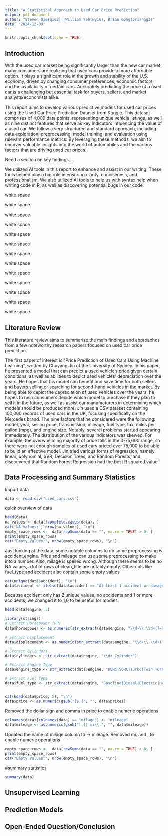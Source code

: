 ```yaml
---
title: "A Statistical Approach to Used Car Price Prediction"
output: pdf_document
author: "Steven Qie(qie2), William Yeh(wy16), Brian Gong(brianhg2)"
date: "2024-12-09"
---
```


```r
knitr::opts_chunk$set(echo = TRUE)
```

## Introduction

With the used car market being significantly larger than the new car market, many consumers are realizing that used cars provide a more affordable option. It plays a significant role in the growth and stability of the U.S. economy, driven by changing consumer preferences, economic factors, and the availability of certain cars. Accurately predicting the price of a used car is a challenging but essential task for buyers, sellers, and market analysts/economists alike. 

This report aims to develop various predictive models for used car prices using the Used Car Price Prediction Dataset from Kaggle. This dataset comprises of 4,009 data points, representing unique vehicle listings, as well as nine distinct features that serve as key indicators influencing the value of a used car. We follow a very structured and standard approach, including data exploration, preprocessing, model training, and evaluation using relevant performance metrics. By leveraging these methods, we aim to uncover valuable insights into the world of automobiles and the various factors that are driving used car prices.

Need a section on key findings....

We utilized AI tools in this report to enhance and assist in our writing. These tools helped play a big role in ensuring clarity, conciseness, and professionalism. We also utilized AI tools to help us with syntax help when writing code in R, as well as discovering potential bugs in our code. 

white space 

white space 

white space 

white space 

white space 

white space 

white space 

white space 

white space 

white space 

white space 

white space 

white space

## Literature Review 
This literature review aims to summarize the main findings and approaches from a few noteworthy research papers focused on used car price prediction. 

The first paper of interest is "Price Prediction of Used Cars Using Machine Learning", written by Chuyang Jin of the University of Sydney. In his paper, he presented a model that can predict a used vehicle's price given certain conditions, as well as abilities to depict used vehicles' depreciation over the years. He hopes that his model can benefit and save time for both sellers and buyers selling or searching for second-hand vehicles in the market. By being able to depict the depreciation of used vehicles over the years, he hopes to help consumers decide which model to purchase if they plan to sell it in the future, as well as assist car manufacturers in determining which models should be produced more. Jin used a CSV dataset containing 100,000 records of used cars in the UK, focusing specifically on the Mercedes brand. The nine factors that he considered were the following: model, year, selling price, transmission, mileage, fuel type, tax, miles per gallon (mpg), and engine size. Notably, several problems started appearing immediately. The distribution of the various indicators was skewed. For example, the overwhelming majority of price falls in the 0-75,000 range, so there were not enough samples of used cars priced over 75,000 to be able to build an effective model. Jin tried various forms of regression, namely linear, polynomial, SVR, Decision Trees, and Random Forests, and discoevered that Random Forest Regression had the best R squared value. 

## Data Processing and Summary Statistics 


Import data 
```r
data <- read.csv("used_cars.csv")
```

quick overview of data
```r
head(data)
na_values <- data[!complete.cases(data), ]
cat("NA Values:", nrow(na_values), "\n")
empty_space_rows <-  data[rowSums(data == "", na.rm = TRUE) > 0, ]
print(empty_space_rows)
cat("Empty Values:", nrow(empty_space_rows), "\n")
```
Just looking at the data, some notable columns to do some preprocessing is accident,engine. Price and mileage can use some preprocessing to make into a number. Also, milage is spelled wrong. Although there seems to be no NA values, a lot of rows of clean_title are notably empty. Other cols like fuel_type and accident also contain some empty values


```r
cat(unique(data$accident), "\n")
data$accident <- ifelse(data$accident == "At least 1 accident or damage reported", 1, 0)
```
Because accident only has 2 unique values, no accidents and 1 or more accidents, we changed it to 1,0 to be useful for models

```r
head(data$engine, 5)

library(stringr)
# Extract Horsepower (HP)
data$horsepower <- as.numeric(str_extract(data$engine, "\\d+\\.\\d+(?=HP)"))

# Extract Displacement
data$displacement <- as.numeric(str_extract(data$engine, "\\d+\\.\\d+(?=L)"))

# Extract Cylinders
data$cylinders <- str_extract(data$engine, "\\d+ Cylinder")

# Extract Engine Type
data$engine_type <- str_extract(data$engine, "DOHC|SOHC|Turbo|Twin Turbo|Electric Motor")

# Extract Fuel Type
data$fuel_type <- str_extract(data$engine, "Gasoline|Diesel|Electric|Hybrid|Flex Fuel|Plug-In Electric/Gas")



```

```r
cat(head(data$price, 5), "\n")
data$price <- as.numeric(gsub("[$,]", "", data$price))
```
Removed the dollar sign and comma in price to enable numeric operations

```r
colnames(data)[colnames(data) == "milage"] <- "mileage"
data$mileage <- as.numeric(gsub("[,]| mi\\.", "", data$mileage))
```
Updated the name of milage column to -> mileage. Removed mi. and , to enable numeric operations

```r
empty_space_rows <-  data[rowSums(data == "", na.rm = TRUE) > 0, ]
print(empty_space_rows)
cat("Empty Values:", nrow(empty_space_rows), "\n")
```

#summary statistics
```r
summary(data)
```


## Unsupervised Learning 

## Prediction Models 

## Open-Ended Question/Conclusion